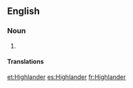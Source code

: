 {{also|highlander}}
==English==
{{wikipedia}}

===Noun===
{{en-noun}}

# {{alternative case form of|highlander|lang=en}}

====Translations====
{{trans-see|highlander}}

[[et:Highlander]]
[[es:Highlander]]
[[fr:Highlander]]